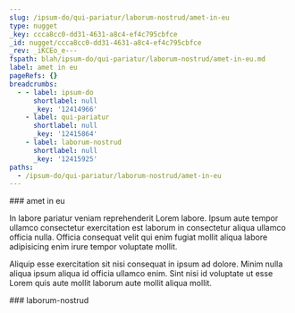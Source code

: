 ```yaml
---
slug: /ipsum-do/qui-pariatur/laborum-nostrud/amet-in-eu
type: nugget
_key: ccca8cc0-dd31-4631-a8c4-ef4c795cbfce
_id: nugget/ccca8cc0-dd31-4631-a8c4-ef4c795cbfce
_rev: _iKCEo_e---
fspath: blah/ipsum-do/qui-pariatur/laborum-nostrud/amet-in-eu.md
label: amet in eu
pageRefs: {}
breadcrumbs:
  - - label: ipsum-do
      shortlabel: null
      _key: '12414966'
    - label: qui-pariatur
      shortlabel: null
      _key: '12415864'
    - label: laborum-nostrud
      shortlabel: null
      _key: '12415925'
paths:
  - /ipsum-do/qui-pariatur/laborum-nostrud/amet-in-eu
---
```


<NuggetArea>
<Nugget slug="/ipsum-do/qui-pariatur/laborum-nostrud/amet-in-eu" type="nugget" _key="ccca8cc0-dd31-4631-a8c4-ef4c795cbfce" _id="nugget/ccca8cc0-dd31-4631-a8c4-ef4c795cbfce" _rev="_iKCEo_e---" fspath="blah/ipsum-do/qui-pariatur/laborum-nostrud/amet-in-eu.md" label="amet in eu" paths="/ipsum-do/qui-pariatur/laborum-nostrud/amet-in-eu">
<NuggetBody>
### amet in eu

In labore pariatur veniam reprehenderit Lorem labore. Ipsum aute tempor ullamco consectetur exercitation est laborum in consectetur aliqua ullamco officia nulla. Officia consequat velit qui enim fugiat mollit aliqua labore adipisicing enim irure tempor voluptate mollit.

Aliquip esse exercitation sit nisi consequat in ipsum ad dolore. Minim nulla aliqua ipsum aliqua id officia ullamco enim. Sint nisi id voluptate ut esse Lorem quis aute mollit laborum aute mollit aliqua mollit.

</NuggetBody>
<Breadcrumbs>
<Crumbs>
<Crumb _key="12414966" label="ipsum-do" /><Crumb _key="12415864" label="qui-pariatur" /><Crumb _key="12415925" label="laborum-nostrud" />
</Crumbs>
</Breadcrumbs>
</Nugget>

<NuggetsInbound>
</NuggetsInbound>
<NuggetsOutbound>
</NuggetsOutbound>
</NuggetArea>
<PassagesInbound>
<Passage direction="inbound" type="passage" _key="12415925" _id="passage/12415925" _rev="_iKCEo_a--A" label="laborum-nostrud" passage="laborum-nostrud" fspath="blah/ipsum-do/qui-pariatur/laborum-nostrud" paths="/ipsum-do/qui-pariatur/laborum-nostrud" slug="/ipsum-do/qui-pariatur/laborum-nostrud">
<NuggetBody>
### laborum-nostrud

</NuggetBody>
<Breadcrumbs>
<Crumbs>
<Crumb _key="12414966" label="ipsum-do" /><Crumb _key="12415864" label="qui-pariatur" />
</Crumbs>
</Breadcrumbs>
</Passage>

</PassagesInbound>
<PassagesOutbound>
</PassagesOutbound>